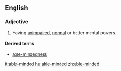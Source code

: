 ==English==

===Adjective===
{{en-adj|head=[[able]]-[[minded]]}}

# Having [[unimpaired]], [[normal]] or better mental powers.

====Derived terms====
* [[able-mindedness]]
[[it:able-minded]]
[[hu:able-minded]]
[[zh:able-minded]]